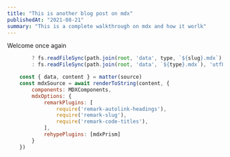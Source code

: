 ```yaml
---
title: "This is another blog post on mdx"
publishedAt: "2021-08-21"
summary: "This is a complete walkthrough on mdx and how it worlk"
---
```


Welcome once again

```javascript source = slug
        ? fs.readFileSync(path.join(root, 'data', type, `${slug}.mdx`), 'utf8')
        : fs.readFileSync(path.join(root, 'data', `${type}.mdx`), 'utf8')

    const { data, content } = matter(source)
    const mdxSource = await renderToString(content, {
        components: MDXComponents,
        mdxOptions: {
            remarkPlugins: [
                require('remark-autolink-headings'),
                require('remark-slug'),
                require('remark-code-titles'),
            ],
            rehypePlugins: [mdxPrism]
        }
    })
```

